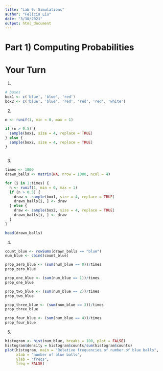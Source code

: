 ---
title: "Lab 9: Simulations"
author: "Felicia Liu"
date: "3/30/2021"
output: html_document
---

# Part 1) Computing Probabilities
# Your Turn

1.
```{r}
# boxes 
box1 <- c('blue', 'blue', 'red')
box2 <- c('blue', 'blue', 'red', 'red', 'red', 'white')
```

2.
```{r}
n <- runif(1, min = 0, max = 1)

if (n > 0.5) {
  sample(box1, size = 4, replace = TRUE)
} else {
  sample(box2, size = 4, replace = TRUE)
}
  
```

3.
```{r}
times <- 1000
drawn_balls <- matrix(NA, nrow = 1000, ncol = 4)

for (i in 1:times) {
  n <- runif(1, min = 0, max = 1)
  if (n > 0.5) {
    draw <- sample(box1, size = 4, replace = TRUE)
    drawn_balls[i, ] <- draw
  } else {
    draw <- sample(box2, size = 4, replace = TRUE)
    drawn_balls[i, ] <- draw
  }
}

head(drawn_balls)
```

4.
```{r}
count_blue <- rowSums(drawn_balls == "blue")
num_blue <- cbind(count_blue)

prop_zero_blue <- (sum(num_blue == 0))/times
prop_zero_blue

prop_one_blue <- (sum(num_blue == 1))/times
prop_one_blue

prop_two_blue <- (sum(num_blue == 2))/times
prop_two_blue

prop_three_blue <- (sum(num_blue == 3))/times
prop_three_blue

prop_four_blue <- (sum(num_blue == 4))/times
prop_four_blue

```

5.
```{r}
histogram <- hist(num_blue, breaks = 100, plot = FALSE)
histogram$density = histogram$counts/sum(histogram$counts) 
plot(histogram, main = "Relative frequencies of number of blue balls",
     xlab = "number of blue balls",
     ylab = "freqs",
     freq = FALSE)

```

